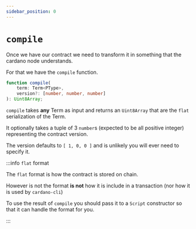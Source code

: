 ```yaml
---
sidebar_position: 0
---
```


# `compile`

Once we have our contract we need to transform it in something that the cardano node understands.

For that we have the `compile` function.

```ts
function compile(
    term: Term<PType>, 
    version?: [number, number, number]
): Uint8Array;
```

`compile` takes **any** Term as input and returns an `Uint8Array` that are the `flat` serialization of the Term.

It optionally takes a tuple of 3 `number`s (expected to be all positive integer) representing the contract version.

The version defaults to `[ 1, 0, 0 ]` and is unlikely you will ever need to specify it.

:::info `flat` format

The `flat` format is how the contract is stored on chain. 

However is not the format **is not** how it is include in a transaction (nor how it is used by `cardano-cli`)

To use the result of `compile` you should pass it to a `Script` constructor so that it can handle the format for you.

:::